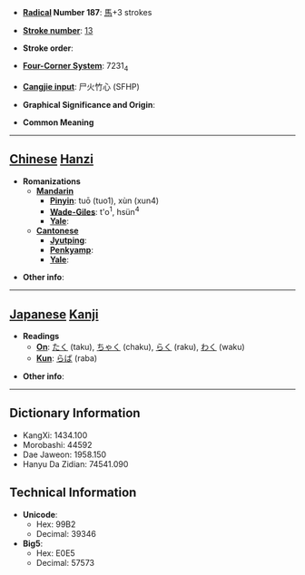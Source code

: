 * '''[[Wiktionary:Chinese radical index| Radical]] Number 187''': [[Wiktionary:Chinese radical index 馬|馬]]+3 strokes

* '''[[Wiktionary:Chinese total strokes index|Stroke number]]''': [[Wiktionary:Chinese total strokes index 13|13]]

* '''Stroke order''': 

* '''[[Wiktionary:Chinese four corner index|Four-Corner System]]''': 7231<sub>4</sub>

* '''[[Wiktionary:Chinese Cangjie index|Cangjie input]]''': 尸火竹心 (SFHP)

* '''Graphical Significance and Origin''': 

* '''Common Meaning'''

----

== [[Chinese]] [[Hanzi]] ==

* '''Romanizations'''
** '''[[Mandarin]]'''
*** '''[[Pinyin]]''': tuō (tuo1), xùn (xun4)
*** '''[[Wade-Giles]]''': t'o<sup>1</sup>, hsün<sup>4</sup>
*** '''[[Yale]]''': 
** '''[[Cantonese]]'''
*** '''[[Jyutping]]''':
*** '''[[Penkyamp]]''': 
*** '''[[Yale]]''': 

* '''Other info''': 

----

== [[Japanese]] [[Kanji]] ==

* '''Readings'''
** '''[[On]]''': [[たく]] (taku), [[ちゃく]] (chaku), [[らく]] (raku), [[わく]] (waku)
** '''[[Kun]]''': [[らば]] (raba)

* '''Other info''':  

----

== Dictionary Information ==

* KangXi: 1434.100
* Morobashi: 44592
* Dae Jaweon: 1958.150
* Hanyu Da Zidian: 74541.090

== Technical Information ==

* '''Unicode''':
** Hex: 99B2
** Decimal: 39346
* '''Big5''':
** Hex: E0E5
** Decimal: 57573